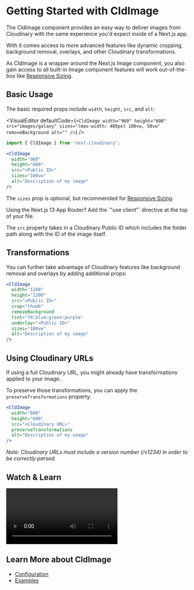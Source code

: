 


<Head>
  <title>CldImage - Next Cloudinary</title>
  <meta name="og:title" content="Getting Started with CldImage - Next Cloudinary" />
  <meta name="og:url" content={`https://next.cloudinary.dev/cldimage/basic-usage`} />
</Head>

<OgImage
  title="CldImage"
  twitterTitle="Getting Started with CldImage"
/>

# Getting Started with CldImage

The CldImage component provides an easy way to deliver images from Cloudinary with the same experience you'd expect inside of a Next.js app.

With it comes access to more advanced features like dynamic cropping, background removal, overlays, and other Cloudinary transformations.

As CldImage is a wrapper around the Next.js Image component, you also gain access to all built-in Image component features will work out-of-the-box like [Responsive Sizing](/guides/responsive-images).

## Basic Usage

The basic required props include `width`, `height`, `src`, and `alt`:

<VisualEditor
  defaultCode={`
<CldImage
  width="960"
  height="600"
  src="images/galaxy"
  sizes="(max-width: 480px) 100vw, 50vw"
  removeBackground
  alt=""
/>
  `}
/>

```jsx
import { CldImage } from 'next-cloudinary';

<CldImage
  width="960"
  height="600"
  src="<Public ID>"
  sizes="100vw"
  alt="Description of my image"
/>
```

The `sizes` prop is optional, but recommended for [Responsive Sizing](/guides/responsive-images).

<Callout emoji={false}>
  Using the Next.js 13 App Router? Add the `"use client"` directive at the top of your file.
</Callout>

<div style={{ maxWidth: 500, margin: '0 auto' }}>
  <p className="nx-mt-6">
  <CldImage
    width="960"
    height="600"
    src={`${process.env.IMAGES_DIRECTORY}/turtle`}
    sizes="100vw"
    alt="Turtle in the ocean"
  />
  </p>
</div>

The `src` property takes in a Cloudinary Public ID which includes the folder path along with the ID of the image itself.

## Transformations

You can further take advantage of Cloudinary features like background removal and overlays by adding additional props:

```jsx
<CldImage
  width="1200"
  height="1200"
  src="<Public ID>"
  crop="thumb"
  removeBackground
  tint="70:blue:green:purple"
  underlay="<Public ID>"
  sizes="100vw"
  alt="Description of my image"
/>
```

<div style={{ maxWidth: 500, margin: '0 auto' }}>
  <CldImage
    width="1200"
    height="1200"
    src={`${process.env.IMAGES_DIRECTORY}/turtle`}
    crop="thumb"
    removeBackground
    tint="70:blue:green:purple"
    underlay={`${process.env.IMAGES_DIRECTORY}/galaxy`}
    sizes="100vw"
    alt="Turtle in the ocean"
  />
</div>

## Using Cloudinary URLs

If using a full Cloudinary URL, you might already have transformations applied to your image.

To preserve those transformations, you can apply the `preserveTransformations` property:

```jsx
<CldImage
  width="600"
  height="600"
  src="<Cloudinary URL>"
  preserveTransformations
  alt="Description of my image"
/>
```

*Note: Cloudinary URLs must include a version number (/v1234) in order to be correctly parsed.*

## Watch & Learn

<Video
  title="Automatic Image Optimization & Dynamic Cropping in Next.js with Next Cloudinary"
  url="https://www.youtube.com/watch?v=oj2-BcZ8szk"
/>

## Learn More about CldImage
* [Configuration](/cldimage/configuration)
* [Examples](/cldimage/examples)
